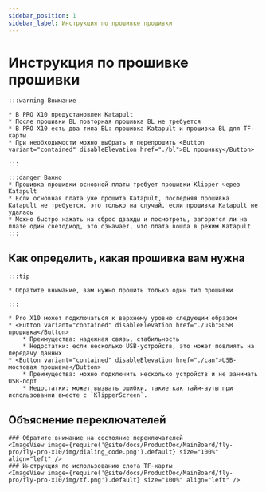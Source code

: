 ```yaml
---
sidebar_position: 1
sidebar_label: Инструкция по прошивке прошивки
---
```




# Инструкция по прошивке прошивки

    :::warning Внимание

    * В PRO X10 предустановлен Katapult
    * После прошивки BL повторная прошивка BL не требуется
    * В PRO X10 есть два типа BL: прошивка Katapult и прошивка BL для TF-карты
    * При необходимости можно выбрать и перепрошить <Button variant="contained" disableElevation href="./bl">BL прошивку</Button>

    :::
    
    :::danger Важно
    * Прошивка прошивки основной платы требует прошивки Klipper через Katapult
    * Если основная плата уже прошита Katapult, последняя прошивка Katapult не требуется, это только на случай, если прошивка Katapult не удалась
    * Можно быстро нажать на сброс дважды и посмотреть, загорится ли на плате один светодиод, это означает, что плата вошла в режим Katapult
    :::

## Как определить, какая прошивка вам нужна

    :::tip

    * Обратите внимание, вам нужно прошить только один тип прошивки

    :::
    
    * Pro X10 может подключаться к верхнему уровню следующим образом
    * <Button variant="contained" disableElevation href="./usb">USB прошивка</Button>
        * Преимущества: надежная связь, стабильность
        * Недостатки: если несколько USB-устройств, это может повлиять на передачу данных
    * <Button variant="contained" disableElevation href="./can">USB-мостовая прошивка</Button>
        * Преимущества: можно подключить несколько устройств и не занимать USB-порт
        * Недостатки: может вызвать ошибки, такие как тайм-ауты при использовании вместе с `KlipperScreen`.

## Объяснение переключателей

    ### Обратите внимание на состояние переключателей
    <ImageView image={require('@site/docs/ProductDoc/MainBoard/fly-pro/fly-pro-x10/img/dialing_code.png').default} size="100%" align="left" />
    ### Инструкция по использованию слота TF-карты
    <ImageView image={require('@site/docs/ProductDoc/MainBoard/fly-pro/fly-pro-x10/img/tf.png').default} size="100%" align="left" />